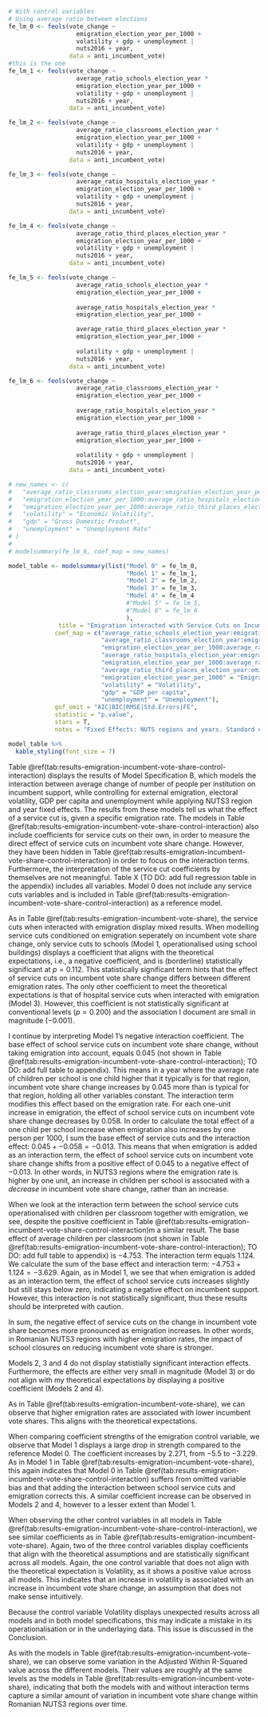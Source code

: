 
```r
# With control variables
# Using average ratio between elections
fe_lm_0 <- feols(vote_change ~
                   emigration_election_year_per_1000 +
                   volatility + gdp + unemployment |
                   nuts2016 + year,
                 data = anti_incumbent_vote)
#this is the one
fe_lm_1 <- feols(vote_change ~
                   average_ratio_schools_election_year *
                   emigration_election_year_per_1000 +
                   volatility + gdp + unemployment |
                   nuts2016 + year,
                 data = anti_incumbent_vote)

fe_lm_2 <- feols(vote_change ~
                   average_ratio_classrooms_election_year *
                   emigration_election_year_per_1000 +
                   volatility + gdp + unemployment |
                   nuts2016 + year,
                 data = anti_incumbent_vote)

fe_lm_3 <- feols(vote_change ~
                   average_ratio_hospitals_election_year *
                   emigration_election_year_per_1000 +
                   volatility + gdp + unemployment |
                   nuts2016 + year,
                 data = anti_incumbent_vote)

fe_lm_4 <- feols(vote_change ~
                   average_ratio_third_places_election_year *
                   emigration_election_year_per_1000 +
                   volatility + gdp + unemployment |
                   nuts2016 + year,
                 data = anti_incumbent_vote)

fe_lm_5 <- feols(vote_change ~
                   average_ratio_schools_election_year *
                   emigration_election_year_per_1000 +
                   
                   average_ratio_hospitals_election_year *
                   emigration_election_year_per_1000 +

                   average_ratio_third_places_election_year *
                   emigration_election_year_per_1000 +
                   
                   volatility + gdp + unemployment |
                   nuts2016 + year,
                 data = anti_incumbent_vote)

fe_lm_6 <- feols(vote_change ~
                   average_ratio_classrooms_election_year *
                   emigration_election_year_per_1000 +
                   
                   average_ratio_hospitals_election_year *
                   emigration_election_year_per_1000 +
                   
                   average_ratio_third_places_election_year *
                   emigration_election_year_per_1000 +
                   
                   volatility + gdp + unemployment |
                   nuts2016 + year,
                 data = anti_incumbent_vote)
```

```r
# new_names <- c(
#   "average_ratio_classrooms_election_year:emigration_election_year_per_1000" = "Classrooms-Emigration Interaction",
#   "emigration_election_year_per_1000:average_ratio_hospitals_election_year" = "Hospitals-Emigration Interaction",
#   "emigration_election_year_per_1000:average_ratio_third_places_election_year" = "Third Places-Emigration Interaction",
#   "volatility" = "Economic Volatility",
#   "gdp" = "Gross Domestic Product",
#   "unemployment" = "Unemployment Rate"
# )
# 
# modelsummary(fe_lm_6, coef_map = new_names)

model_table <- modelsummary(list("Model 0" = fe_lm_0,
                                 "Model 1" = fe_lm_1,
                                 "Model 2" = fe_lm_2,
                                 "Model 3" = fe_lm_3,
                                 "Model 4" = fe_lm_4
                                 #"Model 5" = fe_lm_5,
                                 #"Model 6" = fe_lm_6
                                 ),
              title = "Emigration interacted with Service Cuts on Incumbent Vote Share with Control Variables; DV: Change in Incumbent Vote Share; Model Specification B",
             coef_map = c("average_ratio_schools_election_year:emigration_election_year_per_1000" = "Avg. Children per School × Emigration since last election",
                          "average_ratio_classrooms_election_year:emigration_election_year_per_1000" = "Avg. Children per Classroom × Emigration since last election",
                          "emigration_election_year_per_1000:average_ratio_hospitals_election_year" = "Avg. People per Hospital × Emigration since last election",
                          "average_ratio_hospitals_election_year:emigration_election_year_per_1000" = "Avg. People per Hospital × Emigration since last election",
                          "emigration_election_year_per_1000:average_ratio_third_places_election_year" = "Avg. People per Third Place × Emigration since last election",
                          "average_ratio_third_places_election_year:emigration_election_year_per_1000" = "Avg. People per Third Place × Emigration since last election",
                          "emigration_election_year_per_1000" = "Emigration since last election",
                          "volatility" = "Volatility",
                          "gdp" = "GDP per capita",
                          "unemployment" = "Unemployment"),
             gof_omit = "AIC|BIC|RMSE|Std.Errors|FE",
             statistic = "p.value",
             stars = T,
             notes = "Fixed Effects: NUTS regions and years. Standard errors are grouped by NUTS3 region. p-values shown in parentheses.")

model_table %>%
  kable_styling(font_size = 7)
```

<!-- description of model specification B results -->
Table \@ref(tab:results-emigration-incumbent-vote-share-control-interaction) displays the results of Model Specification B, which models the interaction between average change of number of people per institution on incumbent support, while controlling for external emigration, electoral volatility, GDP per capita and unemployment while applying NUTS3 region and year fixed effects. The results from these models tell us what the effect of a service cut is, given a specific emigration rate. The models in Table \@ref(tab:results-emigration-incumbent-vote-share-control-interaction) also include coefficients for service cuts on their own, in order to measure the direct effect of service cuts on incumbent vote share change. However, they have been hidden in Table \@ref(tab:results-emigration-incumbent-vote-share-control-interaction) in order to focus on the interaction terms. Furthermore, the interpretation of the service cut coefficients by themselves are not meaningful. Table X (TO DO: add full regression table in the appendix) includes all variables. Model 0 does not include any service cuts variables and is included in Table \@ref(tab:results-emigration-incumbent-vote-share-control-interaction) as a reference model.

As in Table \@ref(tab:results-emigration-incumbent-vote-share), the service cuts when interacted with emigration display mixed results. When modelling service cuts conditioned on emigration seperately on incumbent vote share change, only service cuts to schools (Model 1, operationalised using school buildings) displays a coefficient that aligns with the theoretical expectations, i.e., a negative coefficient, and is (borderline) statistically significant at $p = 0.112$. This statistically significant term hints that the effect of service cuts on incumbent vote share change differs between different emigration rates. The only other coefficient to meet the theoretical expectations is that of hospital service cuts when interacted with emigration (Model 3). However, this coefficient is not statistically significant at conventional levels ($p = 0.200$) and the association I document are small in magnitude ($-0.001$).

<!-- Interpreting interaction terms https://theeffectbook.net/ch-StatisticalAdjustment.html#interaction-terms -->

I continue by interpreting Model 1’s negative interaction coefficient. The base effect of school service cuts on incumbent vote share change, without taking emigration into account, equals $0.045$ (not shown in Table \@ref(tab:results-emigration-incumbent-vote-share-control-interaction); TO DO: add full table to appendix). This means in a year where the average rate of children per school is one child higher that it typically is for that region, incumbent vote share change increases by $0.045$ more than is typical for that region, holding all other variables constant. The interaction term modifies this effect based on the emigration rate. For each one-unit increase in emigration, the effect of school service cuts on incumbent vote share change decreases by $0.058$. In order to calculate the total effect of a one child per school increase when emigration also increases by one person per 1000, I sum the base effect of service cuts and the interaction effect: $0.045 + -0.058 = -0.013$. This means that when emigration is added as an interaction term, the effect of school service cuts on incumbent vote share change shifts from a positive effect of $0.045$ to a negative effect of $-0.013$. In other words, in NUTS3 regions where the emigration rate is higher by one unit, an increase in children per school is associated with a *decrease* in incumbent vote share change, rather than an increase.

When we look at the interaction term between the school service cuts operationalised with children per classroom together with emigration, we see, despite the positive coefficient in Table \@ref(tab:results-emigration-incumbent-vote-share-control-interaction)m a similar result. The base effect of average children per classroom (not shown in Table \@ref(tab:results-emigration-incumbent-vote-share-control-interaction); TO DO: add full table to appendix) is $-4.753$. The interaction term equals $1.124$. We calculate the sum of the base effect and interaction term: $-4.753 + 1.124 = -3.629$. Again, as in Model 1, we see that when emigration is added as an interaction term, the effect of school service cuts increases slightly but still stays below zero, indicating a negative effect on incumbent support. However, this interaction is not statistically significant, thus these results should be interpreted with caution.

In sum, the negative effect of service cuts on the change in incumbent vote share becomes more pronounced as emigration increases. In other words, in Romanian NUTS3 regions with higher emigration rates, the impact of school closures on reducing incumbent vote share is stronger.

Models 2, 3 and 4 do not display statistially significant interaction effects. Furthermore, the effects are either very small in magnitude (Model 3) or do not align with my theoretical expectations by displaying a positive coefficient (Models 2 and 4).

<!-- control variables -->
As in Table \@ref(tab:results-emigration-incumbent-vote-share), we can observe that higher emigration rates are associated with lower incumbent vote shares. This aligns with the theoretical expectations.

<!-- emigration change in coefficient strength over models: omitted variable bias -->
When comparing coefficient strengths of the emigration control variable, we observe that Model 1 displays a large drop in strength compared to the reference Model 0. The coefficient increases by $2.271$, from $-5.5$ to $-3.229$. As in Model 1 in Table \@ref(tab:results-emigration-incumbent-vote-share), this again indicates that Model 0 in Table \@ref(tab:results-emigration-incumbent-vote-share-control-interaction) suffers from omitted variable bias and that adding the interaction between school service cuts and emigration corrects this. A similar coefficient increase can be observed in Models 2 and 4, however to a lesser extent than Model 1.

<!-- control variable coefficient results: do control variables align with theoretical expectations? -->
When observing the other control variables in all models in Table \@ref(tab:results-emigration-incumbent-vote-share-control-interaction), we see similar coefficients as in Table \@ref(tab:results-emigration-incumbent-vote-share). Again, two of the three control variables display coefficients that align with the theoretical assumptions and are statistically significant across all models. Again, the one control variable that does not align with the theoretical expectation is Volatility, as it shows a positive value across all models. This indicates that an increase in volatility is associated with an increase in incumbent vote share change, an assumption that does not make sense intuitively. 

Because the control variable Volatility displays unexpected results across all models and in both model specifications, this may indicate a mistake in its operationalisation or in the underlaying data. \label{passage:volatility-issue} This issue is discussed in the Conclusion.

<!-- R2 values; https://stats.stackexchange.com/a/401331 -->
As with the models in Table \@ref(tab:results-emigration-incumbent-vote-share), we can observe some variation in the Adjusted Within R-Squared value across the different models. Their values are roughly at the same levels as the models in Table \@ref(tab:results-emigration-incumbent-vote-share), indicating that both the models with and without interaction terms capture a similar amount of variation in incumbent vote share change within Romanian NUTS3 regions over time.
